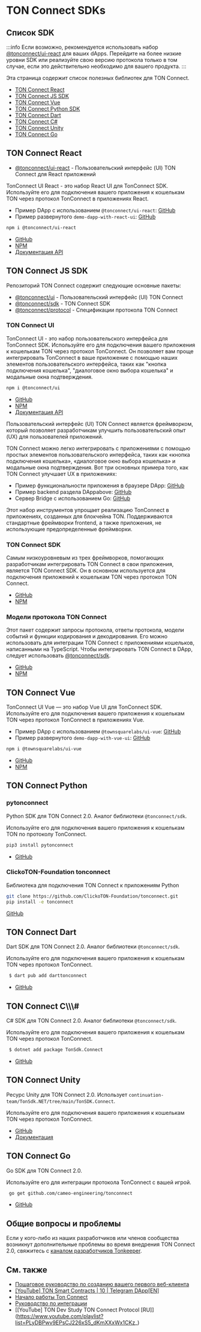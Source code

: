 
# TON Connect SDKs

## Список SDK

:::info
Если возможно, рекомендуется использовать набор [@tonconnect/ui-react](https://github.com/ton-connect/sdk/tree/main/packages/ui-react) для ваших dApps. Перейдите на более низкие уровни SDK или реализуйте свою версию протокола только в том случае, если это действительно необходимо для вашего продукта.
:::

Эта страница содержит список полезных библиотек для TON Connect.

* [TON Connect React](/v3/guidelines/ton-connect/guidelines/developers#ton-connect-react)
* [TON Connect JS SDK](/v3/guidelines/ton-connect/guidelines/developers#ton-connect-js-sdk)
* [TON Connect Vue](/v3/guidelines/ton-connect/guidelines/developers#ton-connect-vue)
* [TON Connect Python SDK](/v3/guidelines/ton-connect/guidelines/developers#ton-connect-python)
* [TON Connect Dart](/v3/guidelines/ton-connect/guidelines/developers#ton-connect-dart)
* [TON Connect C#](/v3/guidelines/ton-connect/guidelines/developers#ton-connect-c)
* [TON Connect Unity](/v3/guidelines/ton-connect/guidelines/developers#ton-connect-unity)
* [TON Connect Go](/v3/guidelines/ton-connect/guidelines/developers#ton-connect-go)

## TON Connect React

* [@tonconnect/ui-react](https://github.com/ton-connect/sdk/tree/main/packages/ui-react) - Пользовательский интерфейс (UI) TON Connect для React приложений

TonConnect UI React - это набор React UI для TonConnect SDK. Используйте его для подключения вашего приложения к кошелькам TON через протокол TonConnect в приложениях React.

* Пример DApp с использованием `@tonconnect/ui-react`: [GitHub](https://github.com/ton-connect/demo-dapp-with-react-ui)
* Пример развернутого `demo-dapp-with-react-ui`: [GitHub](https://ton-connect.github.io/demo-dapp-with-react-ui/)

```bash
npm i @tonconnect/ui-react
```

* [GitHub](https://github.com/ton-connect/sdk/tree/main/packages/ui-react)
* [NPM](https://www.npmjs.com/package/@tonconnect/ui-react)
* [Документация API](https://ton-connect.github.io/sdk/modules/_tonconnect_ui_react.html)

## TON Connect JS SDK

Репозиторий TON Connect содержит следующие основные пакеты:

* [@tonconnect/ui](/v3/guidelines/ton-connect/guidelines/developers#ton-connect-ui) - Пользовательский интерфейс (UI) TON Connect
* [@tonconnect/sdk](/v3/guidelines/ton-connect/guidelines/developers#ton-connect-sdk) - TON Connect SDK
* [@tonconnect/protocol](/v3/guidelines/ton-connect/guidelines/developers#ton-connect-protocol-models) - Спецификации протокола TON Connect

### TON Connect UI

TonConnect UI - это набор пользовательского интерфейса для TonConnect SDK. Используйте его для подключения вашего приложения к кошелькам TON через протокол TonConnect. Он позволяет вам проще интегрировать TonConnect в ваше приложение с помощью наших элементов пользовательского интерфейса, таких как "кнопка подключения кошелька", "диалоговое окно выбора кошелька" и модальные окна подтверждения.

```bash
npm i @tonconnect/ui
```

* [GitHub](https://github.com/ton-connect/sdk/tree/main/packages/ui)
* [NPM](https://www.npmjs.com/package/@tonconnect/ui)
* [Документация API](https://ton-connect.github.io/sdk/modules/_tonconnect_ui.html)

Пользовательский интерфейс (UI) TON Connect является фреймворком, который позволяет разработчикам улучшить пользовательский опыт (UX) для пользователей приложений.

TON Connect можно легко интегрировать с приложениями с помощью простых элементов пользовательского интерфейса, таких как «кнопка подключения кошелька», «диалоговое окно выбора кошелька» и модальные окна подтверждения. Вот три основных примера того, как TON Connect улучшает UX в приложениях:

* Пример функциональности приложения в браузере DApp: [GitHub](https://ton-connect.github.io/demo-dapp/)
* Пример backend раздела DAppabove: [GitHub](https://github.com/ton-connect/demo-dapp-backend)
* Сервер Bridge с использованием Go: [GitHub](https://github.com/ton-connect/bridge)

Этот набор инструментов упрощает реализацию TonConnect в приложениях, созданных для блокчейна TON. Поддерживаются стандартные фреймворки frontend, а также приложения, не использующие предопределенные фреймворки.

### TON Connect SDK

Самым низкоуровневым из трех фреймворков, помогающих разработчикам интегрировать TON Connect в свои приложения, является TON Connect SDK. Он в основном используется для подключения приложений к кошелькам TON через протокол TON Connect.

* [GitHub](https://github.com/ton-connect/sdk/tree/main/packages/sdk)
* [NPM](https://www.npmjs.com/package/@tonconnect/sdk)

### Модели протокола TON Connect

Этот пакет содержит запросы протокола, ответы протокола, модели событий и функции кодирования и декодирования. Его можно использовать для интеграции TON Connect с приложениями кошельков, написанными на TypeScript. Чтобы интегрировать TON Connect в DApp, следует использовать [@tonconnect/sdk](https://www.npmjs.com/package/@tonconnect/sdk).

* [GitHub](https://github.com/ton-connect/sdk/tree/main/packages/protocol)
* [NPM](https://www.npmjs.com/package/@tonconnect/protocol)

## TON Connect Vue

TonConnect UI Vue — это набор Vue UI для TonConnect SDK. Используйте его для подключения вашего приложения к кошелькам TON через протокол TonConnect в приложениях Vue.

* Пример DApp с использованием `@townsquarelabs/ui-vue`: [GitHub](https://github.com/TownSquareXYZ/demo-dapp-with-vue-ui)
* Пример развернутого `demo-dapp-with-vue-ui`: [GitHub](https://townsquarexyz.github.io/demo-dapp-with-vue-ui/)

```bash
npm i @townsquarelabs/ui-vue
```

* [GitHub](https://github.com/TownSquareXYZ/tonconnect-ui-vue)
* [NPM](https://www.npmjs.com/package/@townsquarelabs/ui-vue)

## TON Connect Python

### pytonconnect

Python SDK для TON Connect 2.0. Аналог библиотеки `@tonconnect/sdk`.

Используйте его для подключения вашего приложения к кошелькам TON по протоколу TonConnect.

```bash
pip3 install pytonconnect
```

* [GitHub](https://github.com/XaBbl4/pytonconnect)

### ClickoTON-Foundation tonconnect

Библиотека для подключения TON Connect к приложениям Python

```bash
git clone https://github.com/ClickoTON-Foundation/tonconnect.git
pip install -e tonconnect
```

[GitHub](https://github.com/ClickoTON-Foundation/tonconnect)

## TON Connect Dart

Dart SDK для TON Connect 2.0. Аналог библиотеки `@tonconnect/sdk`.

Используйте его для подключения вашего приложения к кошелькам TON через протокол TonConnect.

```bash
 $ dart pub add darttonconnect
```

* [GitHub](https://github.com/romanovichim/dartTonconnect)

## TON Connect C\\\\\\#

C# SDK для TON Connect 2.0. Аналог библиотеки `@tonconnect/sdk`.

Используйте его для подключения вашего приложения к кошелькам TON через протокол TonConnect.

```bash
 $ dotnet add package TonSdk.Connect
```

* [GitHub](https://github.com/continuation-team/TonSdk.NET/tree/main/TonSDK.Connect)

## TON Connect Unity

Ресурс Unity для TON Connect 2.0. Использует `continuation-team/TonSdk.NET/tree/main/TonSDK.Connect`.

Используйте его для подключения вашего приложения к кошелькам TON через протокол TonConnect.

* [GitHub](https://github.com/continuation-team/unity-ton-connect)
* [Документация](https://docs.tonsdk.net/user-manual/unity-tonconnect-2.0/getting-started)

## TON Connect Go

Go SDK для TON Connect 2.0.

Используйте его для интеграции протокола TonConnect с вашей игрой.

```bash
 go get github.com/cameo-engineering/tonconnect
```

* [GitHub](https://github.com/cameo-engineering/tonconnect)

## Общие вопросы и проблемы

Если у кого-либо из наших разработчиков или членов сообщества возникнут дополнительные проблемы во время внедрения TON Connect 2.0, свяжитесь с [каналом разработчиков Tonkeeper](https://t.me/tonkeeperdev).

## См. также

* [Пошаговое руководство по созданию вашего первого веб-клиента](https://helloworld.tonstudio.io/03-client/)
* [[YouTube] TON Smart Contracts | 10 | Telegram DApp[EN]](https://www.youtube.com/watch?v=D6t3eZPdgAU\\&t=254s\\&ab_channel=AlefmanVladimir%5BEN%5D)
* [Начало работы Ton Connect](https://github.com/ton-connect/sdk/tree/main/packages/sdk)
* [Руководство по интеграции](/v3/guidelines/ton-connect/guidelines/integration-with-javascript-sdk)
* [[YouTube] TON Dev Study TON Connect Protocol [RU]] (https://www.youtube.com/playlist?list=PLyDBPwv9EPsCJ226xS5_dKmXXxWx1CKz_)

<Feedback />
